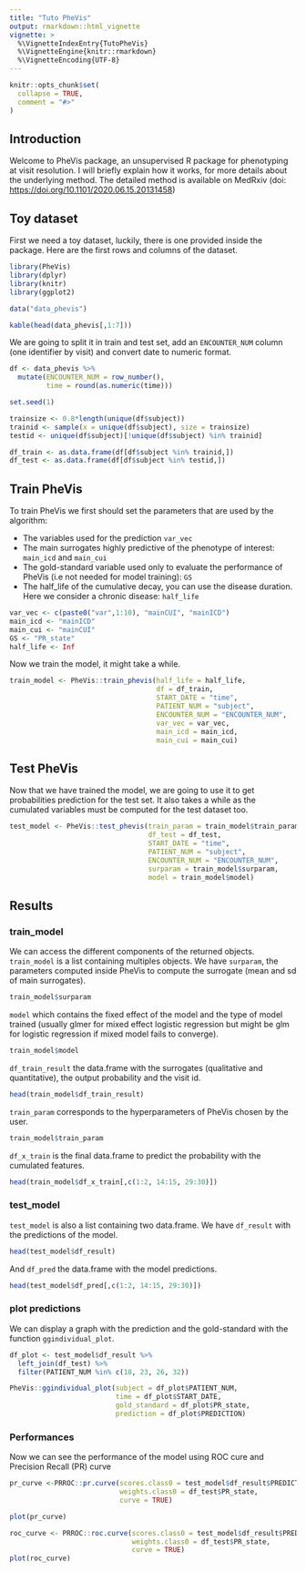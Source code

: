 ```yaml
---
title: "Tuto PheVis"
output: rmarkdown::html_vignette
vignette: >
  %\VignetteIndexEntry{TutoPheVis}
  %\VignetteEngine{knitr::rmarkdown}
  %\VignetteEncoding{UTF-8}
---
```


```r
knitr::opts_chunk$set(
  collapse = TRUE,
  comment = "#>"
)
```

## Introduction

Welcome to PheVis package, an unsupervised R package for phenotyping at visit resolution. I will briefly explain how it works, for more details about the underlying method. The detailed method is available on MedRxiv (doi: <https://doi.org/10.1101/2020.06.15.20131458>)

## Toy dataset

First we need a toy dataset, luckily, there is one provided inside the package. Here are the first rows and columns of the dataset.

```r
library(PheVis)
library(dplyr)
library(knitr)
library(ggplot2)

data("data_phevis")

kable(head(data_phevis[,1:7]))
```

We are going to split it in train and test set, add an `ENCOUNTER_NUM` column (one identifier by visit) and convert date to numeric format.

```r
df <- data_phevis %>%
  mutate(ENCOUNTER_NUM = row_number(),
         time = round(as.numeric(time)))

set.seed(1)

trainsize <- 0.8*length(unique(df$subject))
trainid <- sample(x = unique(df$subject), size = trainsize)
testid <- unique(df$subject)[!unique(df$subject) %in% trainid]

df_train <- as.data.frame(df[df$subject %in% trainid,])
df_test <- as.data.frame(df[df$subject %in% testid,])
```

## Train PheVis

To train PheVis we first should set the parameters that are used by the algorithm:

- The variables used for the prediction `var_vec`
- The main surrogates highly predictive of the phenotype of interest: `main_icd` and `main_cui`
- The gold-standard variable used only to evaluate the performance of PheVis (i.e not needed for model training): `GS`
- The half_life of the cumulative decay, you can use the disease duration. Here we consider a chronic disease: `half_life`

```r
var_vec <- c(paste0("var",1:10), "mainCUI", "mainICD")
main_icd <- "mainICD"
main_cui <- "mainCUI"
GS <- "PR_state"
half_life <- Inf
```

Now we train the model, it might take a while.

```r
train_model <- PheVis::train_phevis(half_life = half_life,
                                    df = df_train,
                                    START_DATE = "time",
                                    PATIENT_NUM = "subject",
                                    ENCOUNTER_NUM = "ENCOUNTER_NUM",
                                    var_vec = var_vec,
                                    main_icd = main_icd,
                                    main_cui = main_cui)
```

## Test PheVis

Now that we have trained the model, we are going to use it to get probabilities prediction for the test set. It also takes a while as the cumulated variables must be computed for the test dataset too.

```r
test_model <- PheVis::test_phevis(train_param = train_model$train_param,
                                  df_test = df_test,
                                  START_DATE = "time",
                                  PATIENT_NUM = "subject",
                                  ENCOUNTER_NUM = "ENCOUNTER_NUM",
                                  surparam = train_model$surparam,
                                  model = train_model$model)
```

## Results

### train_model

We can access the different components of the returned objects. `train_model` is a list containing multiples objects. We have `surparam`, the parameters computed inside PheVis to compute the surrogate (mean and sd of main surrogates).

```r
train_model$surparam
```

`model` which contains the fixed effect of the model and the type of model trained (usually glmer for mixed effect logistic regression but might be glm for logistic regression if mixed model fails to converge).

```r
train_model$model
```

`df_train_result` the data.frame with the surrogates (qualitative and quantitative), the output probability and the visit id.

```r
head(train_model$df_train_result)
```

`train_param` corresponds to the hyperparameters of PheVis chosen by the user.

```r
train_model$train_param
```

`df_x_train` is the final data.frame to predict the probability with the cumulated features.

```r
head(train_model$df_x_train[,c(1:2, 14:15, 29:30)])
```

### test_model

`test_model` is also a list containing two data.frame. We have `df_result` with the predictions of the model.

```r
head(test_model$df_result)
```

And `df_pred` the data.frame with the model predictions.

```r
head(test_model$df_pred[,c(1:2, 14:15, 29:30)])
```

### plot predictions

We can display a graph with the prediction and the gold-standard with the function `ggindividual_plot`.

```r
df_plot <- test_model$df_result %>%
  left_join(df_test) %>%
  filter(PATIENT_NUM %in% c(18, 23, 26, 32))

PheVis::ggindividual_plot(subject = df_plot$PATIENT_NUM,
                          time = df_plot$START_DATE,
                          gold_standard = df_plot$PR_state,
                          prediction = df_plot$PREDICTION)
```

### Performances

Now we can see the performance of the model using ROC cure and Precision Recall (PR) curve

```r
pr_curve <-PRROC::pr.curve(scores.class0 = test_model$df_result$PREDICTION,
                           weights.class0 = df_test$PR_state,
                           curve = TRUE)

plot(pr_curve)
```

```r
roc_curve <- PRROC::roc.curve(scores.class0 = test_model$df_result$PREDICTION,
                              weights.class0 = df_test$PR_state,
                              curve = TRUE)
plot(roc_curve)
```

